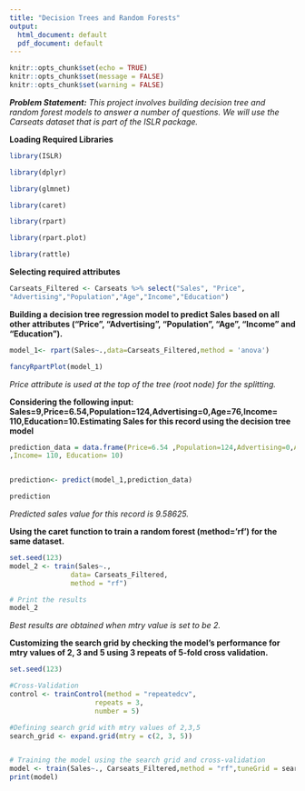 ---
title: "Decision Trees and Random Forests"
output:
  html_document: default
  pdf_document: default
---

```{r setup, include=FALSE}
knitr::opts_chunk$set(echo = TRUE)
knitr::opts_chunk$set(message = FALSE)
knitr::opts_chunk$set(warning = FALSE)
```

***Problem Statement:***
*This project involves building decision tree and random forest models to answer a number of questions. We will use the Carseats dataset that is part of the ISLR package.*

**Loading Required Libraries**
```{r}

library(ISLR)

library(dplyr)

library(glmnet)

library(caret)

library(rpart)

library(rpart.plot)

library(rattle)
```

**Selecting required attributes**
```{r}

Carseats_Filtered <- Carseats %>% select("Sales", "Price", 
"Advertising","Population","Age","Income","Education")

```


**Building a decision tree regression model to predict Sales based on all other attributes ("Price", "Advertising", "Population", "Age", "Income" and "Education").**

```{r}

model_1<- rpart(Sales~.,data=Carseats_Filtered,method = 'anova')

```

```{r}
fancyRpartPlot(model_1)

```
*Price attribute is used at the top of the tree (root node) for the splitting.*


**Considering the following input: Sales=9,Price=6.54,Population=124,Advertising=0,Age=76,Income= 110,Education=10.Estimating Sales for this record using the decision tree model**

```{r}

prediction_data = data.frame(Price=6.54 ,Population=124,Advertising=0,Age=76
,Income= 110, Education= 10)


prediction<- predict(model_1,prediction_data)

prediction

```



*Predicted sales value for this record is 9.58625.*

**Using the caret function to train a random forest (method=’rf’) for the same dataset.**

```{r}

set.seed(123)
model_2 <- train(Sales~.,
               data= Carseats_Filtered,
               method = "rf")

# Print the results
model_2

```

*Best results are obtained when mtry value is set to be 2.*

**Customizing the search grid by checking the model’s performance for mtry values of 2, 3 and 5 using 3 repeats of 5-fold cross validation.**
```{r}

set.seed(123)

#Cross-Validation
control <- trainControl(method = "repeatedcv",
                     repeats = 3,
                     number = 5)

#Defining search grid with mtry values of 2,3,5
search_grid <- expand.grid(mtry = c(2, 3, 5))


# Training the model using the search grid and cross-validation
model <- train(Sales~., Carseats_Filtered,method = "rf",tuneGrid = search_grid,trControl = control)
print(model)

```

